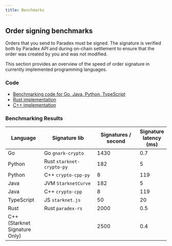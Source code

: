 ```yaml
---
title: Benchmarks
---
```


## Order signing benchmarks

Orders that you send to Paradex must be signed. The signature is verified both by Paradex API and during on-chain settlement to ensure that the order was created by you and was not modified.

This section provides an overview of the speed of order signature in currently implemented programming languages.

### Code

* [Benchmarking code for Go, Java, Python, TypeScript](https://github.com/tradeparadex/code-samples)
* [Rust implementation](https://github.com/tradeparadex/paradex-rs)
* [C++ implementation](https://github.com/tradeparadex/starknet-signing-cpp)

### Benchmarking Results

<table><thead><tr><th width="134">Language</th><th width="253">Signature lib</th><th width="198">Signatures / second</th><th>Signature latency (ms)</th></tr></thead><tbody><tr><td>Go </td><td>Go <code>gnark-crypto</code></td><td>1430</td><td>0.7</td></tr><tr><td>Python  </td><td>Rust <code>starknet-crypto-py</code></td><td>182</td><td>5</td></tr><tr><td>Python </td><td>C++ <code>crypto-cpp-py</code></td><td>8</td><td>119</td></tr><tr><td>Java</td><td>JVM <code>StarknetCurve</code></td><td>182</td><td>5</td></tr><tr><td>Java</td><td>C++ <code>crypto-cpp</code></td><td>8</td><td>119</td></tr><tr><td>TypeScript</td><td>JS <code>starknet.js</code></td><td>50</td><td>20</td></tr><tr><td>Rust</td><td>Rust <code>paradex-rs</code></td><td>2000</td><td>0.5</td></tr><tr><td>C++ (Starknet Signature Only)</td><td></td><td>2500</td><td>0.4</td></tr></tbody></table>

